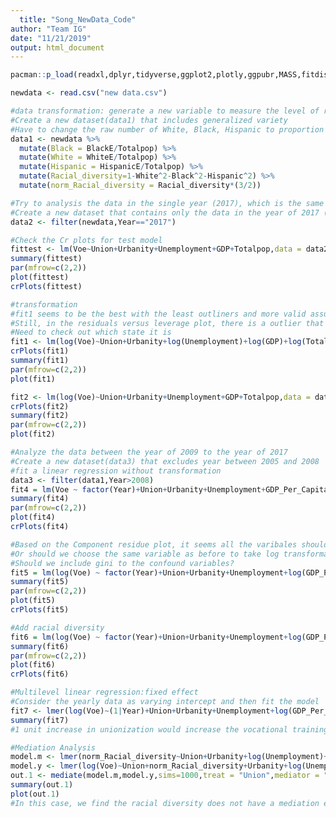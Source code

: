 ```yaml
---
  title: "Song_NewData_Code"
author: "Team IG"
date: "11/21/2019"
output: html_document
---
```

  
```r
pacman::p_load(readxl,dplyr,tidyverse,ggplot2,plotly,ggpubr,MASS,fitdistrplus,mediation,geepack,conf,car,knitr,gclus,scatterplot3d, ppcor,lme4,mediation,quantreg)
```

```r
newdata <- read.csv("new data.csv")

#data transformation: generate a new variable to measure the level of racial diversity
#Create a new dataset(data1) that includes generalized variety
#Have to change the raw number of White, Black, Hispanic to proportion of the whole population.
data1 <- newdata %>% 
  mutate(Black = BlackE/Totalpop) %>% 
  mutate(White = WhiteE/Totalpop) %>% 
  mutate(Hispanic = HispanicE/Totalpop) %>% 
  mutate(Racial_diversity=1-White^2-Black^2-Hispanic^2) %>%
  mutate(norm_Racial_diversity = Racial_diversity*(3/2))
```

```r
#Try to analysis the data in the single year (2017), which is the same year as the old dateset.
#Create a new dataset that contains only the data in the year of 2017 (data2)
data2 <- filter(newdata,Year=="2017")

#Check the Cr plots for test model
fittest <- lm(Voe~Union+Urbanity+Unemployment+GDP+Totalpop,data = data2)
summary(fittest)
par(mfrow=c(2,2))
plot(fittest)
crPlots(fittest)

#transformation
#fit1 seems to be the best with the least outliners and more valid assumptions
#Still, in the residuals versus leverage plot, there is a outlier that could impact the coefficient.
#Need to check out which state it is
fit1 <- lm(log(Voe)~Union+Urbanity+log(Unemployment)+log(GDP)+log(Totalpop),data=data2)
crPlots(fit1)
summary(fit1)
par(mfrow=c(2,2))
plot(fit1)

fit2 <- lm(log(Voe)~Union+Urbanity+Unemployment+GDP+Totalpop,data = data2)
crPlots(fit2)
summary(fit2)
par(mfrow=c(2,2))
plot(fit2)
```

```r
#Analyze the data between the year of 2009 to the year of 2017
#Create a new dataset(data3) that excludes year between 2005 and 2008
#fit a linear regression without transformation
data3 <- filter(data1,Year>2008)
fit4 = lm(Voe ~ factor(Year)+Union+Urbanity+Unemployment+GDP_Per_Capital+Totalpop+StudentpopE+giniE,data = data3)
summary(fit4)
par(mfrow=c(2,2))
plot(fit4)
crPlots(fit4)
```

```r
#Based on the Component residue plot, it seems all the varibales should take log transformation?
#Or should we choose the same variable as before to take log transformation?
#Should we include gini to the confound variables?
fit5 = lm(log(Voe) ~ factor(Year)+Union+Urbanity+Unemployment+log(GDP_Per_Capital)+log(Totalpop)+log(StudentpopE)+giniE,data = data3)
summary(fit5)
par(mfrow=c(2,2))
plot(fit5)
crPlots(fit5)
```

```r
#Add racial diversity
fit6 = lm(log(Voe) ~ factor(Year)+Union+Urbanity+Unemployment+log(GDP_Per_Capital)+log(Totalpop)+log(StudentpopE)+giniE+norm_Racial_diversity,data = data3)
summary(fit6)
par(mfrow=c(2,2))
plot(fit6)
crPlots(fit6)
```


```r
#Multilevel linear regression:fixed effect
#Consider the yearly data as varying intercept and then fit the model
fit7 <- lmer(log(Voe)~(1|Year)+Union+Urbanity+Unemployment+log(GDP_Per_Capital)+log(Totalpop)+log(StudentpopE)+giniE,data=data3)
summary(fit7)
#1 unit increase in unionization would increase the vocational training amount for exp(0.12983) -> 1.138635 -> 13% larger?
```


```r
#Mediation Analysis
model.m <- lmer(norm_Racial_diversity~Union+Urbanity+log(Unemployment)+log(GDP)+log(Totalpop)+(1|Year),data=data3)
model.y <- lmer(log(Voe)~Union+norm_Racial_diversity+Urbanity+log(Unemployment)+log(GDP)+log(Totalpop)+(1|Year),data=data3)
out.1 <- mediate(model.m,model.y,sims=1000,treat = "Union",mediator = "norm_Racial_diversity")
summary(out.1)
plot(out.1)
#In this case, we find the racial diversity does not have a mediation effect.
```

